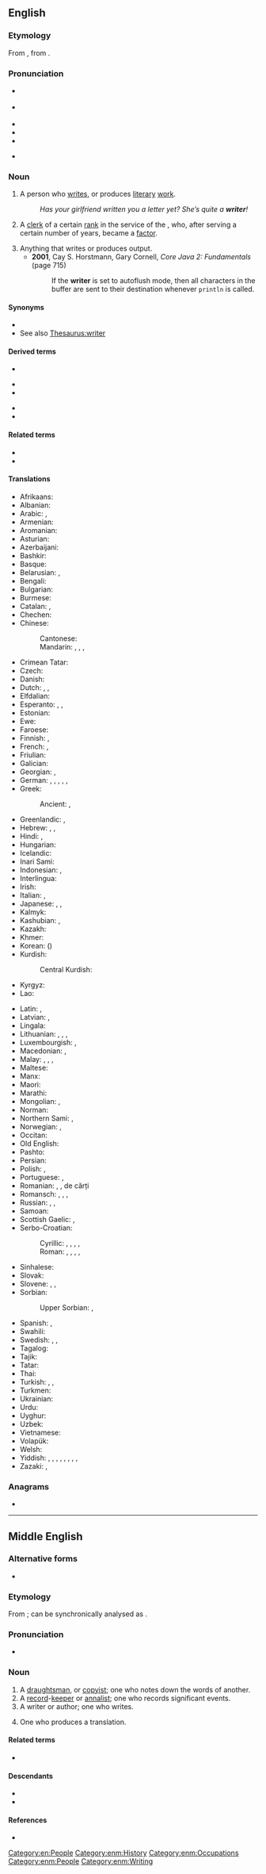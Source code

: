 ==English==
{{wikipedia}}

===Etymology===
From {{inh|en|enm|writer}}, from {{inh|en|ang|wrītere}}.

===Pronunciation===
* {{a|RP}} {{IPA|/ˈɹaɪtə/|lang=en}}
* {{a|GA}} {{IPA|/ˈɹaɪtɚ/|[ˈɹɐɪɾɚ]|lang=en}}
* {{audio|En-uk-writer.ogg|Audio (UK)|lang=en}}
* {{audio|En-us-writer.ogg|Audio (US)|lang=en}}
* {{rhymes|aɪtə(ɹ)|lang=en}}
* {{homophones|rider|lang=en}} {{qualifier|in some accents}}

===Noun===
{{en-noun}}

# A person who [[write]]s, or produces [[literary]] [[work]].
#: ''Has your girlfriend written you a letter yet? She’s quite a '''writer'''!''
# {{lb|en|historical}} A [[clerk]] of a certain [[rank]] in the service of the {{w|East India Company}}, who, after serving a certain number of years, became a [[factor]].
# Anything that writes or produces output.
#* '''2001''', Cay S. Horstmann, ‎Gary Cornell, ''Core Java 2: Fundamentals'' (page 715)
#*: If the '''writer''' is set to autoflush mode, then all characters in the buffer are sent to their destination whenever <code>println</code> is called.

====Synonyms====
* {{l|en|author}}
* See also [[Thesaurus:writer]]

====Derived terms====
{{rel-top3|Terms derived from ''writer'' (noun)}}
* {{l|en|copy writer}}
{{rel-mid3}}
* {{l|en|ghost writer}}
* {{l|en|screenwriter}}
{{rel-mid3}}
* {{l|en|space writer}}
* {{l|en|writer's cramp}}
{{rel-bottom}}

====Related terms====
* {{l|en|write}}
* {{l|en|writing}}

====Translations====
{{trans-top|person who writes; an author}}
* Afrikaans: {{t+|af|skrywer}}
* Albanian: {{t+|sq|shkrimtar|m}}
* Arabic: {{t+|ar|كَاتِب|m}}, {{t|ar|مُؤَلِّف|m}}
* Armenian: {{t+|hy|գրող}}
* Aromanian: {{t|rup|scriitor|m}}
* Asturian: {{t|ast|escritor|m}}
* Azerbaijani: {{t+|az|yazıçı}}
* Bashkir: {{t|ba|яҙыусы}}
* Basque: {{t|eu|idazle}}
* Belarusian: {{t|be|пісьме́ннік|m}}, {{t|be|пісьме́нніца|f}}
* Bengali: {{t+|bn|লেখক}}
* Bulgarian: {{t+|bg|писа́тел|m}}
* Burmese: {{t+|my|စာရေးဆရာ}}
* Catalan: {{t+|ca|escriptor|m}}, {{t+|ca|escriptora|f}}
* Chechen: {{t|ce|яздархо}}
* Chinese:
*: Cantonese: {{t|yue|作家|tr=zok3 gaa1}}
*: Mandarin: {{t+|cmn|作家|tr=zuòjiā}}, {{t+|cmn|作者|tr=zuòzhě}}, {{t+|cmn|筆者}}, {{t+|cmn|笔者|tr=bǐzhě}}
* Crimean Tatar: {{t|crh|müellif}}
* Czech: {{t+|cs|spisovatel|m}}
* Danish: {{t+|da|forfatter}}
* Dutch: {{t+|nl|schrijver|m}}, {{t+|nl|schrijfster|f}}, {{t+|nl|auteur|m|f}}
* Elfdalian: {{t|ovd|fefatter|m}}
* Esperanto: {{t|eo|skribanto}}, {{qualifier|professional}} {{t|eo|skribisto}}, {{t|eo|verkisto}}
* Estonian: {{t+|et|kirjanik}}
* Ewe: {{t|ee|nuŋlɔla}}
* Faroese: {{t|fo|rithøvundur|m}}
* Finnish: {{t+|fi|kirjoittaja}}, {{t+|fi|kirjailija}}
* French: {{t+|fr|écrivain|m}}, {{t+|fr|auteur|m}}
* Friulian: {{t|fur|scritôr|m}}
* Galician: {{t+|gl|escritor|m}}
* Georgian: {{t|ka|მწერალი}}, {{t|ka|ჭარუ}}
* German: {{t+|de|Schriftsteller|m}}, {{t+|de|Schriftstellerin|f}}, {{t+|de|Autor|m}}, {{t+|de|Autorin|f}}, {{t+|de|Schreiber|m}}, {{t|de|Schreiberin|f}}
* Greek: {{t+|el|συγγραφέας|m|f}}
*: Ancient: {{t|grc|συγγραφεύς|m}}, {{t|grc|γραφεύς|m}}
* Greenlandic: {{t|kl|atuakkiortoq}}, {{t|kl|oqaluttualiortoq}}
* Hebrew: {{t|he|כּוֹתֵב|tr=kotév}}, {{t+|he|סוֹפֵר|m|tr=sofér}}, {{t+|he|מְחַבֵּר|m|tr=m'khabér}}
* Hindi: {{t+|hi|लेखक|m}}, {{t+|hi|लेखिका|f}}
* Hungarian: {{t+|hu|író}}
* Icelandic: {{t+|is|rithöfundur|m}}
* Inari Sami: {{t|smn|kirječällee}}
* Indonesian: {{t+|id|penulis}}, {{t+|id|pengarang}}
* Interlingua: {{t|ia|scriptor}}
* Irish: {{t|ga|scríbhneoir|m}}
* Italian: {{t+|it|scrittore|m}}, {{t+|it|scrittrice|f}}
* Japanese: {{t+|ja|著者|tr=ちょしゃ, chósha}}, {{t+|ja|作家|tr=さっか, sakká}}, {{t+|ja|筆者|tr=ひっしゃ, hissha}}
* Kalmyk: {{t|xal|бичәч}}
* Kashubian: {{t|csb|pisôrz|m}}, {{t|csb|pisôrka|f}}
* Kazakh: {{t+|kk|жазушы}}
* Khmer: {{t|km|អ្នកនិពន្ធ|tr=neak ni’pʊən}}
* Korean: {{t+|ko|작가}} ({{t+|ko|作家}})
* Kurdish:
*: Central Kurdish: {{t|ckb|نوسه‌ر}}
* Kyrgyz: {{t+|ky|жазуучу}}
* Lao: {{t+|lo|ນັກຂຽນ}}
{{trans-mid}}
* Latin: {{t|la|scriptor|m}}, {{t|la|scriptrix|f}}
* Latvian: {{t|lv|rakstnieks|m}}, {{t|lv|autors|m}}
* Lingala: {{t|ln|mokomi|cc1|cc2}}
* Lithuanian: {{t+|lt|rašytojas|m}}, {{t+|lt|rašytoja|f}}, {{t|lt|autorius|m}}, {{t|lt|autorė|f}}
* Luxembourgish: {{t|lb|Schrëftsteller|m}}, {{t|lb|Auteur|m}}
* Macedonian: {{t|mk|пи́сател|m}}, {{t|mk|писа́телка|f}}
* Malay: {{t|ms|penulis}}, {{t|ms|pengarang}}, {{t|ms|mualif}}, {{t|ms|katib}}
* Maltese: {{t|mt|kittieb|m}}
* Manx: {{t|gv|screeudeyr|m}}
* Maori: {{t|mi|kaituhi}}
* Marathi: {{t|mr|लेखक|m}}
* Mongolian: {{t+|mn|зохиолч}}, {{t+|mn|бичээч}}
* Norman: {{t|nrf|auteu|m}} {{q|Jersey}}
* Northern Sami: {{t|se|čálli}}, {{t|se|girječálli}}
* Norwegian: {{t+|no|forfatter|m}}, {{t|no|skribent|m}}
* Occitan: {{t+|oc|escrivan|m}}
* Old English: {{t|ang|wrītere}}
* Pashto: {{t+|ps|ليکوال|tr=líkwâl}}
* Persian: {{t+|fa|نویسنده|tr=nevisande}}
* Polish: {{t+|pl|pisarz|m-pr}}, {{t+|pl|pisarka|f}}
* Portuguese: {{t+|pt|escritor|m}}, {{t|pt|escritora|f}}
* Romanian: {{t+|ro|scriitor|m}}, {{t+|ro|scriitoare|f}}, {{t+|ro|autor|m}} de cărți
* Romansch: {{t|rm|scriptur|m}}, {{t|rm|sriptura|f}}, {{t|rm|scrivent|m}}, {{t|rm|scriventa|f}}
* Russian: {{t+|ru|писа́тель|m}}, {{t+|ru|писа́тельница|f}}, {{t+|ru|а́втор|m}}
* Samoan: {{t|sm|tusitala}}
* Scottish Gaelic: {{t|gd|sgrìobhadair|m}}, {{t|gd|sgrìobhaiche|m}}
* Serbo-Croatian:
*: Cyrillic: {{t|sh|пи́сац|m}}, {{t|sh|писатељ|m}}, {{t|sh|писатѐљица|f}}, {{t|sh|спѝсатељ|m}}, {{t|sh|списатѐљица|f}}
*: Roman: {{t+|sh|písac|m}}, {{t|sh|pisatelj|m}}, {{t|sh|pisatèljica|f}}, {{t+|sh|spìsatelj|m}}, {{t+|sh|spisatèljica|f}}
* Sinhalese: {{t|si|ලියන්නා}}
* Slovak: {{t|sk|spisovateľ|m}}
* Slovene: {{t+|sl|pisátelj|m}}, {{t|sl|pisáteljica|f}}, {{t|sl|písec|m}}
* Sorbian:
*: Upper Sorbian: {{t|hsb|spisowaćel|m}}, {{t|hsb|spisowaćelka|f}}
* Spanish: {{t+|es|escritor|m}}, {{t+|es|escritora|f}}
* Swahili: {{t+|sw|mwandishi}}
* Swedish: {{t+|sv|skribent|c}} {{qualifier|of shorter articles, speeches, etc.}}, {{t+|sv|författare|c}} {{qualifier|of books}}, {{t|sv|skriftställare|c}} {{qualifier|of several genres, may also publish and translate}}
* Tagalog: {{t+|tl|manunulat}}
* Tajik: {{t+|tg|нависанда}}
* Tatar: {{t+|tt|язучы}}
* Thai: {{t+|th|นักเขียน}}
* Turkish: {{t+|tr|müellif}}, {{t+|tr|yazar}}, {{t+|tr|yazıcı}}
* Turkmen: {{t|tk|ýazyjy}}
* Ukrainian: {{t+|uk|письме́нник|m}}
* Urdu: {{t|ur|لیکھک|m|tr=lekhak}}
* Uyghur: {{t|ug|يازغۇچى}}
* Uzbek: {{t+|uz|yozuvchi}}
* Vietnamese: {{t+|vi|nhà văn}}
* Volapük: {{t+|vo|lautan}}
* Welsh: {{t+|cy|ysgrifennwr|m}}
* Yiddish: {{t|yi|מחבר|m|tr=mekhaber}}, {{t|yi|מעכאַבער|m}}, {{t|yi|שרײַבער|m}}, {{t|yi|אויטאָר|m}}, {{t|yi|פֿאַרפֿאַסער|m}}, {{t|yi|שריפֿטשטעלער|m}}, {{t|yi|וואָרטקינסטלער|m}}, {{t|yi|ליטעראַט|m}}, {{t|yi|פֿעדערניק|m}}
* Zazaki: {{t|zza|nusger}}, {{t|zza|nustekar}}
{{trans-bottom}}

===Anagrams===
* {{anagrams|en|rewrit}}

[[Category:en:People]]

----

==Middle English==

===Alternative forms===
* {{alter|enm|wryter|writere|wrytter|wrytere|wrijtere}}

===Etymology===
From {{inh|enm|ang|wrītere}}; can be synchronically analysed as {{af|enm|writen|-er}}.

===Pronunciation===
* {{IPA|lang=enm|/ˈwriːtər(ə)/}}

===Noun===
{{enm-noun}}

# A [[draughtsman]], or [[copyist]]; one who notes down the words of another.
# A [[record]]-[[keeper]] or [[annalist]]; one who records significant events.
# A writer or author; one who writes.
# {{lb|enm|rare}} One who produces a translation.

====Related terms====
* {{l|enm|writen}}

====Descendants====
* {{desc|en|writer}}
* {{desc|sco|writer}}

====References====
* {{R:MED Online|entry=wrīter(e (n.)   |id=MED53687 |accessdate=2018-04-30}}

[[Category:enm:History]]
[[Category:enm:Occupations]]
[[Category:enm:People]]
[[Category:enm:Writing]]